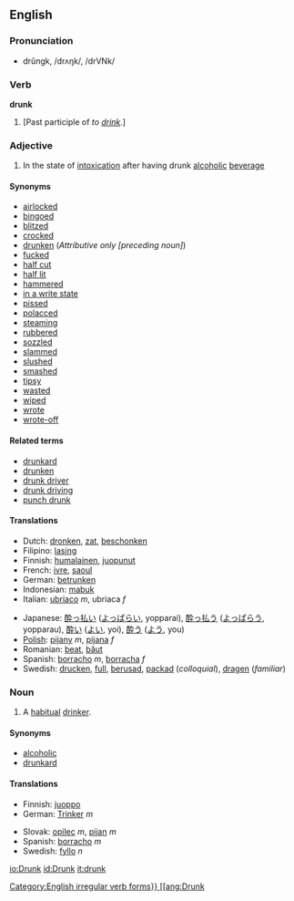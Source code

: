 ==English==

=== Pronunciation ===
*drŭngk, /drʌŋk/, /drVNk/

=== Verb ===
'''drunk'''
#[Past participle of ''to [[drink]]''.]


=== Adjective ===
{{en-ad2|'''drunk'''|''[[drunker]]'''|'''[[drunkest]]'''}}
# In the state of [[intoxication]] after having drunk [[alcoholic]] [[beverage]]

==== Synonyms ====
*[[airlocked]]
*[[bingoed]]
*[[blitzed]]
*[[crocked]]
*[[drunken]] (''Attributive only [preceding noun]'')
*[[fucked]]
*[[half cut]]
*[[half lit]]
*[[hammered]]
*[[in a write state]]
*[[pissed]]
*[[polacced]]
*[[steaming]]
*[[rubbered]]
*[[sozzled]]
*[[slammed]]
*[[slushed]]
*[[smashed]]
*[[tipsy]]
*[[wasted]]
*[[wiped]]
*[[wrote]]
*[[wrote-off]]

====Related terms====
*[[drunkard]]
*[[drunken]]
*[[drunk driver]]
*[[drunk driving]]
*[[punch drunk]]

==== Translations ====
{{top}}
*Dutch: [[dronken]], [[zat]], [[beschonken]]
*Filipino: [[lasing]]
*Finnish: [[humalainen]], [[juopunut]]
*French: [[ivre]], [[saoul]]
*German: [[betrunken]]
*Indonesian: [[mabuk]]
*Italian: [[ubriaco]] ''m'', ubriaca ''f''
{{mid}}
*Japanese: [[酔っ払い]] ([[よっぱらい]], yopparai), [[酔っ払う]] ([[よっぱらう]], yopparau), [[酔い]] ([[よい]], yoi), [[酔う]] ([[よう]], you) 
*[[Polish]]: [[pijany]] ''m'', [[pijana]] ''f''
*Romanian: [[beat]], [[băut]]
*Spanish: [[borracho]] ''m'', [[borracha]] ''f''
*Swedish: [[drucken]], [[full]], [[berusad]], [[packad]] (''colloquial''), [[dragen]] (''familiar'')
{{bottom}}

=== Noun ===
{{en-noun|drunk|drunks}}
# A [[habitual]] [[drinker]].

====Synonyms====
*[[alcoholic]]
*[[drunkard]]

====Translations====
{{top}}
*Finnish: [[juoppo]]
*German: [[Trinker]] ''m''
{{mid}}
*Slovak: [[opilec#Slovak|opilec]] ''m'', [[pijan#Slovak|pijan]] ''m''
*Spanish: [[borracho]] ''m''
*Swedish: [[fyllo]] ''n''
{{bottom}}

[[Category:English irregular verb forms}}

[[ang:Drunk]]
[[io:Drunk]]
[[id:Drunk]]
[[it:drunk]]